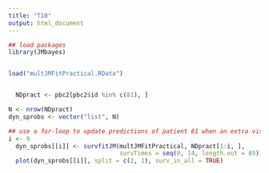 ```yaml
---
title: "T10"
output: html_document
---
```



```r
## load packages
library(JMbayes)


load("multJMFitPractical.RData")


  NDpract <- pbc2[pbc2$id %in% c(81), ]

N <- nrow(NDpract)
dyn_sprobs <- vector("list", N)

## use a for-loop to update predictions of patient 81 when an extra visit is available
i <- 9
  dyn_sprobs[[i]] <- survfitJM(multJMFitPractical, NDpract[1:i, ], 
                               survTimes = seq(0, 14, length.out = 85))
  plot(dyn_sprobs[[i]], split = c(2, 1), surv_in_all = TRUE)



```
